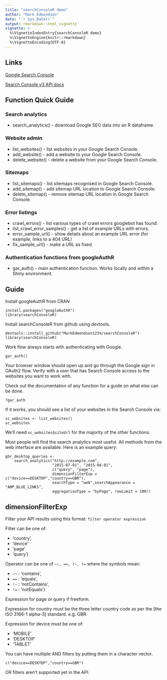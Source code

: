 ```yaml
---
title: "searchConsoleR demo"
author: "Mark Edmondson"
date: "`r Sys.Date()`"
output: rmarkdown::html_vignette
vignette: >
  %\VignetteIndexEntry{searchConsoleR demo}
  %\VignetteEngine{knitr::rmarkdown}
  %\VignetteEncoding{UTF-8}
---
```


## Links

[Google Search Console](http://www.google.com/webmasters/tools/)

[Search Console v3 API docs](https://developers.google.com/webmaster-tools/)

## Function Quick Guide

### Search analytics
* search_analytics() - download Google SEO data into an R dataframe.

### Website admin
* list_websites() - list websites in your Google Search Console.
* add_website() - add a website to your Google Search Console.
* delete_website() - delete a website from your Google Search Console.

### Sitemaps
* list_sitemaps() - list sitemaps recognised in Google Search Console.
* add_sitemap() - add sitemap URL location to Google Search Console.
* delete_sitemap() - remove sitemap URL location in Google Search Console.

### Error listings
* crawl_errors() - list various types of crawl errors googlebot has found.
* list_crawl_error_samples() - get a list of example URLs with errors.
* error_sample_url() - show details about an example URL error (for example, links to a 404 URL)
* fix_sample_url() - make a URL as fixed.

### Authentication functions from googleAuthR
* gar_auth() - main authentication function. Works locally and within a Shiny environment.

## Guide

Install googleAuthR from CRAN

```
install.packages("googleAuthR")
library(searchConsoleR)
```

Install searchConsoleR from github using devtools.

```
devtools::install_github("MarkEdmondson1234/searchConsoleR")
library(searchConsoleR)
```

Work flow always starts with authenticating with Google.
```
gar_auth()
```

Your browser window should open up and go through the Google sign in OAuth2 flow. Verify with a user that has Search Console access to the websites you want to work with.

Check out the documentation of any function for a guide on what else can be done.
```
?gar_auth
```

If it works, you should see a list of your websites in the Search Console via:

```
sc_websites <- list_websites()
sc_websites
```

We'll need ```sc_websites$siteUrl``` for the majority of the other functions.

Most people will find the search analytics most useful.  All methods from the web interface are available.  Here is an example query:

```
gbr_desktop_queries <- 
    search_analytics("http://example.com", 
                     "2015-07-01", "2015-08-01", 
                     c("query", "page"), 
                     dimensionFilterExp = c("device==DESKTOP","country==GBR"), 
                     searchType = "web",searchAppearance = "AMP_BLUE_LINKS",
                     aggregationType = "byPage", rowLimit = 100))
```


## dimensionFilterExp

Filter your API results using this format: ```filter operator expression```

Filter can be one of:

* 'country',
* 'device'
* 'page'
* 'query')

Operator can be one of ```~~, ==, !~, !=``` where the symbols mean:

* `~~` : 'contains',
* `==` : 'equals',
* `!~` : 'notContains',
* `!=` : 'notEquals')

Expression for page or query if freeform.

Expression for country must be the three letter country code as per the [the ISO 3166-1 alpha-3] standard. e.g. GBR

Expression for device must be one of:

* 'MOBILE'
* 'DESKTOP'
* 'TABLET'

You can have multiple AND filters by putting them in a character vector.  

```
c("device==DESKTOP","country==GBR")
```

OR filters aren't supported yet in the API.
